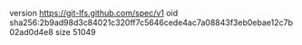 version https://git-lfs.github.com/spec/v1
oid sha256:2b9ad98d3c84021c320ff7c5646cede4ac7a08843f3eb0ebae12c7b02ad0d4e8
size 51049
